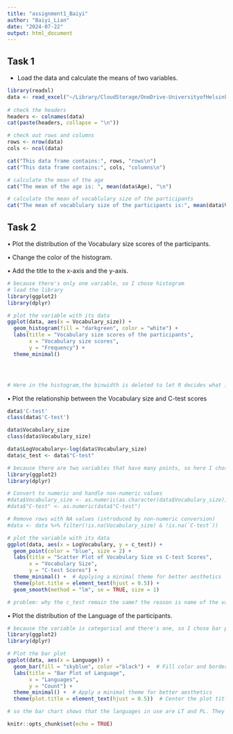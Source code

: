 ```yaml
---
title: "assignment1_Baiyi"
author: "Baiyi_Lian"
date: "2024-07-22"
output: html_document
---
```


## Task 1

-   Load the data and calculate the means of two variables.

```r
library(readxl)
data <- read_excel("~/Library/CloudStorage/OneDrive-UniversityofHelsinki/internship_projects_summerschool/Salo Summer School/source_data/hand_on_assign/day1_0722/dataset.questionnaire.xlsx")
 
# check the headers
headers <- colnames(data)
cat(paste(headers, collapse = "\n"))

# check out rows and columns
rows <- nrow(data)
cols <- ncol(data)

cat("This data frame contains:", rows, "rows\n")
cat("This data frame contains:", cols, "columns\n")

# calculate the mean of the age
cat("The mean of the age is: ", mean(data$Age), "\n")

# calculate the mean of vocablulary size of the participants
cat("The mean of vocablulary size of the participants is:", mean(data$Vocabulary_size), "\n")
```

## Task 2

• Plot the distribution of the Vocabulary size scores of the participants.

• Change the color of the histogram.

• Add the title to the x-axis and the y-axis.

```r
# because there's only one variable, so I chose histogram
# load the library
library(ggplot2)
library(dplyr)

# plot the variable with its data
ggplot(data, aes(x = Vocabulary_size)) +
  geom_histogram(fill = "darkgreen", color = "white") +
  labs(title = "Vocabulary size scores of the participants",
       x = "Vocabulary size scores",
       y = "Frequency") +
  theme_minimal()




# Here in the histogram,the binwidth is deleted to let R decides what is the best bin size. You could also manipulate with different bin sizes to see the outcome.
```

• Plot the relationship between the Vocabulary size and C-test scores

```r
data$'C-test'
class(data$'C-test')
```

```r
data$Vocabulary_size
class(data$Vocabulary_size)
```

```r

data$LogVocabulary<-log(data$Vocabulary_size)
data$c_test <- data$"C-test"

# because there are two variables that have many points, so here I chose scatter plot
library(ggplot2)
library(dplyr)

# Convert to numeric and handle non-numeric values
#data$Vocabulary_size <- as.numeric(as.character(data$Vocabulary_size))
#data$"C-test" <- as.numeric(data$"C-test")

# Remove rows with NA values (introduced by non-numeric conversion)
#data <- data %>% filter(!is.na(Vocabulary_size) & !is.na(`C-test`))

# plot the variable with its data
ggplot(data, aes(x = LogVocabulary, y = c_test)) +
  geom_point(color = "blue", size = 2) +
  labs(title = "Scatter Plot of Vocabulary Size vs C-test Scores",
       x = "Vocabulary Size",
       y = "C-test Scores") +
  theme_minimal() +  # Applying a minimal theme for better aesthetics
  theme(plot.title = element_text(hjust = 0.5)) +
  geom_smooth(method = "lm", se = TRUE, size = 1)

# problem: why the c_test remain the same? the reason is name of the variable, try to rename the variable when the figures of that variable are not changed.
```

• Plot the distribution of the Language of the participants.

```r
# because the variable is categorical and there's one, so I chose bar plot
library(ggplot2)
library(dplyr)

# Plot the bar plot
ggplot(data, aes(x = Language)) +
  geom_bar(fill = "skyblue", color ="black") +  # Fill color and border color
  labs(title = "Bar Plot of Language",
       x = "Languages",
       y = "Count") +
  theme_minimal() +  # Apply a minimal theme for better aesthetics
  theme(plot.title = element_text(hjust = 0.5))  # Center the plot title

# so the bar chart shows that the languages in use are LT and PL. They are the same to each other.
```

```r
knitr::opts_chunk$set(echo = TRUE)
```
